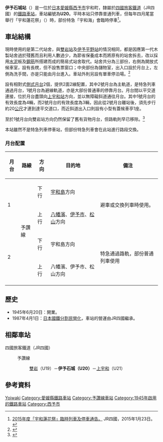 {{noteTA
|T=zh-tw:伊予石城車站; zh-cn:伊予石城站; zh-hk:伊予石城站;
|1=zh-tw:伊予石城車站; zh-cn:伊予石城站; zh-hk:伊予石城站;
}}
{{日本車站資訊
|公司色     = #1cadca
|文字色     =
|站名       = 伊予石城站
|圖片       = Iyo-Iwaki stn 1.jpg
|pxl        =
|圖片說明   = 伊予石城站房（2006年12月）
|日文原名   = 伊予石城
|平假名     = いよいわき 
|羅馬拼音   = Iyo-Iwaki
|前一站     = U19 [[雙岩站|雙岩]]
|後一站     = [[上宇和站|上宇和]] U21
|前一站距離 = 4.9
|後一站距離 = 3.0
|電報略號   = イワ
|車站編號   = {{車站編號c|#fbaf18|U20}}
|所屬公司   = [[四國旅客鐵道|四國旅客鐵道]]（JR四國）
|所屬路線   = {{Color|#fbaf18|■}}[[予讚線|予讚線]]
|距離       = 272.4
|起站       = [[高松站　(香川縣)|高松]]
|所在地     = [[愛媛縣|愛媛縣]][[西予市|西予市]]宇和町岩木
|車站構造   = [[地面車站|地面車站]]
|月台配置   = 2面2線
|啟用年月日 = 1945年6月20日
|廢止年月日 = 
|上下車人次 = 
|統計年度   = 
|備註       = 無人站。
}}

'''伊予石城站'''（{{jpn|j=伊予石城駅|hg=いよいわきえき|rm=Iyo-iwaki eki|f=y}}）是一位於[[日本|日本]][[愛媛縣|愛媛縣]][[西予市|西予市]]宇和町，隸屬於[[四國旅客鐵道|四國旅客鐵道]]（JR四國）的[[鐵路車站|鐵路車站]]，車站編號為'''U20'''。平時本站只停靠普通列車，但每年四月尾當舉行「宇和蓮花祭」（{{lang|ja|宇和れんげまつり}}）時，部份特急「宇和海」會臨時停車<ref>[http://www.jr-shikoku.co.jp/03_news/press/15-01-23/01.htm#07 2015年度「宇和蓮花祭」臨時列車及停車通告。] {{Wayback|url=http://www.jr-shikoku.co.jp/03_news/press/15-01-23/01.htm#07 |date=20150126014706 }}JR四國，2015年1月23日。</ref>。

==車站結構==
現時使用的是第二代站舍，與[[雙岩站|雙岩站]]及[[伊予平野站|伊予平野站]]的情況相同，都是因應第一代木製站舍過於殘舊而且利用人數過少，為節省保養成本而將原有的站舍拆去，改以採用[[水泥|水泥]]板及[[鋼筋|鋼筋]]所撘建而成的簡易式站舍取代。站舍共分為三部份，右側為開放式候車室，設有長櫈，但不設售票窗口；中央部份為儲物室，出入口設於月台上，左側為洗手間，亦是只能由月台進入。車站外則另設有單車停泊場。<ref>{{Cite web |url=http://hacchi-no-he.net/line/yosan/station/0790_iyoiwaki.htm |title=非官方車站介紹。 |accessdate=2014-09-08 |archive-date=2016-08-11 |archive-url=https://web.archive.org/web/20160811121920/http://hacchi-no-he.net/line/yosan/station/0790_iyoiwaki.htm |dead-url=no }}</ref>

設有相對式[[側式月台|側式月台]]2個，提供2面2線配置，其中2號月台為主軌道，是特急列車通過月台，1號月台為避線軌道，亦是大部份普通車的停靠月台。月台間以平交道連接，位於月台盡頭向[[上宇和站|上宇和站]]方向，並以無障礙斜道通往月台。其中1號月台的有效長度為4輛，而2號月台的有效長度為3輛，因此從2號月台離站後，須先步行約20[[公尺|公尺]]才連到達平交道口，而近斜道出入口則設有小型有蓋候車亭1座。

至於1號月台向雙岩站方向仍然保留了舊有貨物月台，但路軌則早已移除。<ref>{{Cite web |url=http://www.shikoku.org.uk/JR/LINE/yosan/st-iwaki_f.jpg |title=相片來自另一個非官方網站。 |accessdate=2014-09-08 |archive-date=2014-09-08 |archive-url=https://web.archive.org/web/20140908180214/http://www.shikoku.org.uk/JR/LINE/yosan/st-iwaki_f.jpg |dead-url=no }}</ref>

本站雖然不是特急列車停車站，但部份特急列車會在此站進行路段交換。

===月台配置===
{| class="wikitable"
!月台!!路線!!方向!!目的地!!備注
|-
!rowspan="2"| 1
|rowspan="4"|{{Color|#fbaf18|■}}予讚線
|下行
|[[宇和島站|宇和島]]方向
|rowspan="2"|避車或交換列車時使用。
|-
| 上行
|[[八幡濱站|八幡濱]]、[[伊予市站|伊予市]]、[[松山站_(愛媛縣)|松山]]方向
|-
!rowspan="2"| 2
|下行
|宇和島方向
|rowspan="2"|特急通過路軌，部份普通列車使用
|-
| 上行
|八幡濱、伊予市、松山方向
|-
|}

==歷史==
* 1945年6月20日：開業。
* 1987年4月1日：[[日本國鐵分割民營化|日本國鐵分割民營化]]，車站的營運由JR四國繼承。

==相鄰車站==
; 四國旅客鐵道（JR四國）
: {{Color|#fbaf18|■}}予讚線
:: [[雙岩站|雙岩]]（U19）－'''伊予石城（U20）'''－[[上宇和站|上宇和]]（U21）

==參考資料==
{{reflist}}

{{commonscat|Iyo-Iwaki Station}}

{{予讚線 (宇和島地區)}}

{{DEFAULTSORT:Iyo-Iwaki}}
[[Category:日本鐵路車站_I|Yoiwaki]]
[[Category:愛媛縣鐵路車站|Category:愛媛縣鐵路車站]]
[[Category:予讚線車站|Category:予讚線車站]]
[[Category:1945年啟用的鐵路車站|Category:1945年啟用的鐵路車站]]
[[Category:西予市|Category:西予市]]